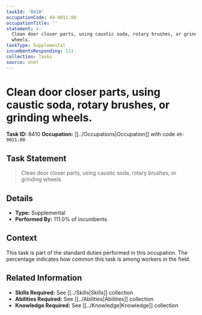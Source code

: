 ```yaml
---
taskId: '8410'
occupationCode: 49-9011.00
occupationTitle: ''
statement: >-
  Clean door closer parts, using caustic soda, rotary brushes, or grinding
  wheels.
taskType: Supplemental
incumbentsResponding: 111
collection: Tasks
source: onet
---
```

# Clean door closer parts, using caustic soda, rotary brushes, or grinding wheels.

**Task ID:** 8410
**Occupation:** [[../Occupations|Occupation]] with code `49-9011.00`

## Task Statement

> Clean door closer parts, using caustic soda, rotary brushes, or grinding wheels.

## Details

- **Type:** Supplemental
- **Performed By:** 111.0% of incumbents

## Context

This task is part of the standard duties performed in this occupation. The percentage indicates how common this task is among workers in the field.

## Related Information

- **Skills Required:** See [[../Skills|Skills]] collection
- **Abilities Required:** See [[../Abilities|Abilities]] collection
- **Knowledge Required:** See [[../Knowledge|Knowledge]] collection
